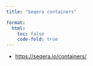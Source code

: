 ```yaml
---
title: "Seqera containers"

format: 
  html:
    toc: false
    code-fold: true
---
```


* <https://seqera.io/containers/>